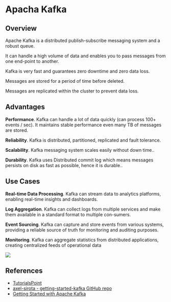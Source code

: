 # Apacha Kafka

## Overview

Apache Kafka is a distributed publish-subscribe messaging system and a robust queue.

It can handle a high volume of data and enables you to pass messages from one end-point to another.

Kafka is very fast and guarantees zero downtime and zero data loss.

Messages are stored for a period of time before deleted.

Messages are replicated within the cluster to prevent data loss.


## Advantages

**Performance**. Kafka can handle a lot of data quickly (can process 100+ events / sec). It maintains stable performance even many TB of messages are stored.

**Reliability**. Kafka is distributed, partitioned, replicated and fault tolerance.

**Scalability**. Kafka messaging system scales easily without down time..

**Durability**. Kafka uses Distributed commit log which means messages persists on disk as fast as possible, hence it is durable..


## Use Cases

**Real-time Data Processing**. Kafka can stream data to analytics platforms, enabling real-time insights and dashboards.

**Log Aggregation**. Kafka can collect logs from multiple services and make them available in a standard format to multiple con-sumers.

**Event Sourcing**. Kafka can capture and store events from various systems, providing a reliable source of truth for monitoring and auditing purposes.

**Monitoring**. Kafka can aggregate statistics from distributed applications, creating centralized feeds of operational data


![](https://dezyre.gumlet.io/images/blog/apache-kafka-architecture-/apache_kafka_architecture.webp?w=720&dpr=2.0)



## References

- [TutorialsPoint](https://www.tutorialspoint.com/apache_kafka/index.htm)
- [axel-sirota - getting-started-kafka GitHub repo](https://github.com/axel-sirota/getting-started-kafka)
- [Getting Started with Apache Kafka](https://app.pluralsight.com/library/courses/getting-started-apache-kafka)